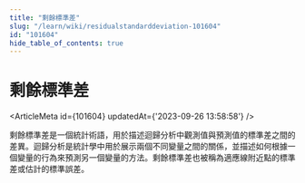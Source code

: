 ```yaml
---
title: "剩餘標準差"
slug: "/learn/wiki/residualstandarddeviation-101604"
id: "101604"
hide_table_of_contents: true
---
```



# 剩餘標準差

<ArticleMeta id={101604} updatedAt={'2023-09-26 13:58:58'} />
<div className='border-solid border-b border-t-0 my-4 border-[var(--ifm-color-gray-300)]' />

剩餘標準差是一個統計術語，用於描述迴歸分析中觀測值與預測值的標準差之間的差異。迴歸分析是統計學中用於展示兩個不同變量之間的關係，並描述如何根據一個變量的行為來預測另一個變量的方法。剩餘標準差也被稱為適應線附近點的標準差或估計的標準誤差。
